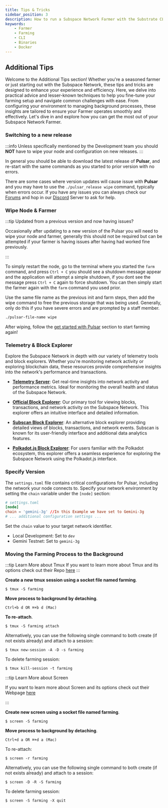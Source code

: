 ```yaml
---
title: Tips & Tricks
sidebar_position: 3
description: How to run a Subspace Network Farmer with the Substrate CLI
keywords:
    - Farmer
    - Farming
    - CLI
    - Binaries
    - Docker
---
```



## Additional Tips

Welcome to the Additional Tips section! Whether you're a seasoned farmer or just starting out with the Subspace Network, these tips and tricks are designed to enhance your experience and efficiency. Here, we delve into practical advice and lesser-known techniques to help you fine-tune your farming setup and navigate common challenges with ease. From configuring your environment to managing background processes, these insights are tailored to ensure your Farmer operates smoothly and effectively. Let's dive in and explore how you can get the most out of your Subspace Network Farmer.

### Switching to a new release

:::info
Unless specifically mentioned by the Development team you should **NOT** have to wipe your node and configuration on new releases.
:::

In general you should be able to download the latest release of **Pulsar**, and re-start with the same commands as you started to prior version with no errors.

There are some cases where version updates will cause issue with **Pulsar** and you may have to use the `./pulsar_release wipe` command, typically when errors occur. 
If you have any issues you can always check our [Forums](https://forums.subspace.network) and hop in our [Discord](https://discord.gg/subspace-network) Server to ask for help.

### Wipe Node & Farmer

:::tip Updated from a previous version and now having issues?

Occasionally after updating to a new version of the Pulsar you will need to wipe your node and farmer, generally this should not be required but can be attempted if your farmer is having issues after having had worked fine previously.

:::

To simply restart the node, go to the terminal where you started the `farm` command, and press `Ctrl + C` you should see a shutdown message appear and the application will attempt a simple shutdown, if you dont see the message press `Ctrl + C` again to force shutdown. You can then simply start the farmer again with the `farm` command you used prior.

Use the same file name as the previous init and farm steps, then add the wipe command to free the previous storage that was being used. Generally, only do this if you have severe errors and are prompted by a staff member.

```bash
./pulsar-file-name wipe
```

After wiping, follow the [get started with Pulsar](pulsar-install) section to start farming again!


### Telemetry & Block Explorer

Explore the Subspace Network in depth with our variety of telemetry tools and block explorers. Whether you're monitoring network activity or exploring blockchain data, these resources provide comprehensive insights into the network's performance and transactions.

- **[Telemetry Server](https://telemetry.subspace.network/)**: Get real-time insights into network activity and performance metrics. Ideal for monitoring the overall health and status of the Subspace Network.

- **[Official Block Explorer](https://explorer.subspace.network/)**: Our primary tool for viewing blocks, transactions, and network activity on the Subspace Network. This explorer offers an intuitive interface and detailed information.

- **[Subscan Block Explorer](https://subspace.subscan.io/)**: An alternative block explorer providing detailed views of blocks, transactions, and network events. Subscan is known for its user-friendly interface and additional data analytics features.

- **[Polkadot.js Block Explorer](https://polkadot.js.org/apps/?rpc=wss%3A%2F%2Frpc-1.gemini-3g.subspace.network%2Fws#/accounts)**: For users familiar with the Polkadot ecosystem, this explorer offers a seamless experience for exploring the Subspace Network using the Polkadot.js interface.

### Specify Version

The `settings.toml` file contains critical configurations for Pulsar, including the network your node connects to. Specify your network environment by setting the `chain` variable under the `[node]` section:

```toml
# settings.toml
[node]
chain = 'gemini-3g' //In this Example we have set to Gemini-3g
# ... additional configuration settings ...
```

Set the `chain` value to your target network identifier.
- Local Development: Set to `dev`
- Gemini Testnet: Set to `gemini-3g`


### Moving the Farming Process to the Background

<Tabs groupId="OS">
<TabItem value="tmux" label="Tmux" default>

:::tip Learn More about Tmux
If you want to learn more about Tmux and its options check out their Repo [here](https://github.com/tmux/tmux/wiki)
:::

**Create a new tmux session using a socket file named farming**.

```shell-session
$ tmux -S farming
```

**Move process to background by detaching**.
```text
Ctrl+b d OR ⌘+b d (Mac)
```

**To re-attach**.

```shell-session
$ tmux -S farming attach
```

Alternatively, you can use the following single command to both create (if not exists already) and attach to a session:

```shell-session
$ tmux new-session -A -D -s farming
```

To delete farming session:
```shell-session
$ tmux kill-session -t farming
```

</TabItem>
<TabItem value="screen" label="Screen">

:::tip Learn More about Screen

If you want to learn more about Screen and its options check out their Webpage [here](https://www.gnu.org/software/screen/)

:::

**Create new screen using a socket file named farming**.

```shell-session
$ screen -S farming
```

**Move process to background by detaching**.

```text
Ctrl+d a OR ⌘+d a (Mac)
```

To re-attach:

```shell-session
$ screen -r farming
```

Alternatively, you can use the following single command to both create (if not exists already) and attach to a session:

```shell-session
$ screen -D -R -S farming
```

To delete farming session:

```shell-session
$ screen -S farming -X quit
```

</TabItem>
</Tabs>